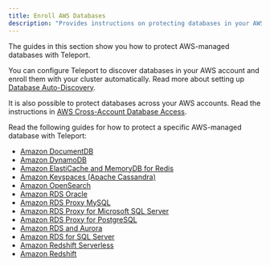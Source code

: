 ```yaml
---
title: Enroll AWS Databases
description: "Provides instructions on protecting databases in your AWS-managed infrastructure with Teleport."
---
```


The guides in this section show you how to protect AWS-managed databases with
Teleport.

You can configure Teleport to discover databases in your AWS account and enroll
them with your cluster automatically. Read more about setting up
[Database Auto-Discovery](../../auto-discovery/databases/databases.mdx).

It is also possible to protect databases across your AWS accounts. Read the
instructions in [AWS Cross-Account Database
Access](aws-cross-account.mdx).

Read the following guides for how to protect a specific AWS-managed database
with Teleport:

- [Amazon DocumentDB](aws-docdb.mdx)
- [Amazon DynamoDB](aws-dynamodb.mdx)
- [Amazon ElastiCache and MemoryDB for Redis](redis-aws.mdx)
- [Amazon Keyspaces (Apache Cassandra)](aws-cassandra-keyspaces.mdx)
- [Amazon OpenSearch](aws-opensearch.mdx)
- [Amazon RDS Oracle](rds-oracle.mdx)
- [Amazon RDS Proxy MySQL](rds-proxy-mysql.mdx)
- [Amazon RDS Proxy for Microsoft SQL Server](rds-proxy-sqlserver.mdx)
- [Amazon RDS Proxy for PostgreSQL](rds-proxy-postgres.mdx)
- [Amazon RDS and Aurora](rds.mdx)
- [Amazon RDS for SQL Server](sql-server-ad.mdx)
- [Amazon Redshift Serverless](redshift-serverless.mdx)
- [Amazon Redshift](postgres-redshift.mdx)
